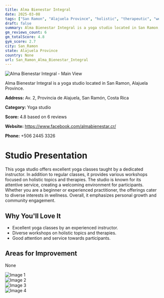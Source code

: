 ```yaml
---
title: Alma Bienestar Integral
date: 2025-03-08
tags: ["San Ramon", "Alajuela Province", "holistic", "therapeutic", "welcoming atmosphere", "San Ramon"]  
draft: false
summary: Alma Bienestar Integral is a yoga studio located in San Ramon, Alajuela Province.
gm_reviews_count: 6
gm_totalScore: 4.8
gym_score: 2.7
city: San_Ramon
state: Alajuela Province
country: None
url: San_Ramon_Alma_Bienestar_Integral
---
```


<div className="aspect-[16/9] relative my-8">
  <img 
    src="https://lh5.googleusercontent.com/p/AF1QipOUtZBh36eXlgEoCFw4bowKGRnsHVNlqqqPT-2n=w1920-h1080-k-no"
    alt="Alma Bienestar Integral - Main View"
    className="object-cover absolute inset-0 w-full h-full rounded-lg"
  />
</div>

Alma Bienestar Integral is a yoga studio located in San Ramon, Alajuela Province.

**Address:** Av. 2, Provincia de Alajuela, San Ramón, Costa Rica

**Category:** Yoga studio

**Score:** 4.8 based on 6 reviews

**Website:** https://www.facebook.com/almabienestar.cr/

**Phone:** +506 2445 3326

# Studio Presentation

This yoga studio offers excellent yoga classes taught by a dedicated instructor. 
In addition to regular classes, it provides various workshops focused on holistic topics and therapies. 
The studio is known for its attentive service, creating a welcoming environment for participants. 
Whether you are a beginner or experienced practitioner, the offerings cater to diverse interests in wellness. 
Overall, it emphasizes personal growth and community engagement.

## Why You'll Love It

- Excellent yoga classes by an experienced instructor.
- Diverse workshops on holistic topics and therapies.
- Good attention and service towards participants.

## Areas for Improvement

None

<div className="grid grid-cols-1 xl:grid-cols-2 gap-4 my-8">
<div className="aspect-[4/3] relative"><img src="https://lh3.googleusercontent.com/p/AF1QipPX3MNdWct-BfErkauFS_8y5a648IVdtAAKR1Zu=w1920-h1080-k-no" alt="Image 1" className="object-cover absolute inset-0 w-full h-full rounded-lg" /></div>
<div className="aspect-[4/3] relative"><img src="https://lh3.googleusercontent.com/p/AF1QipN_dQnlCCqxZ6rXUvIROSYorAeu_TEBVqJOAB-z=w1920-h1080-k-no" alt="Image 2" className="object-cover absolute inset-0 w-full h-full rounded-lg" /></div>
<div className="aspect-[4/3] relative"><img src="https://lh5.googleusercontent.com/p/AF1QipMn3Y6JnjEcylAZ_AaIAfECPu68uFhSwlNX8HG3=w1920-h1080-k-no" alt="Image 3" className="object-cover absolute inset-0 w-full h-full rounded-lg" /></div>
<div className="aspect-[4/3] relative"><img src="https://lh5.googleusercontent.com/p/AF1QipMC20iYZFiFDhcuuQFlmpiiTSLGxUaJoMW36Vfn=w1920-h1080-k-no" alt="Image 4" className="object-cover absolute inset-0 w-full h-full rounded-lg" /></div>
</div>